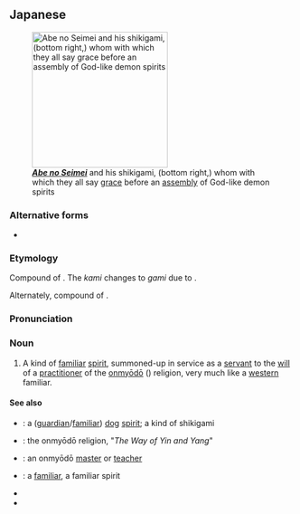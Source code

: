 ==Japanese==
{{rfc|needs the familiar cleanup}}
{{ja-kanjitab|しき|yomi=o|じん}}
{{ja-kanjitab|しき|かみ|k2=がみ|yomi=j|r=y}}
[[Image:Fudo-Rieki-Engi 01.jpg|right|thumb|240px|'''''[[w:Abe no Seimei|Abe no Seimei]]''''' and his shikigami, (bottom right,) whom with which they all say [[grace]] before an [[assembly]] of God-like demon spirits]]

===Alternative forms===
* {{ja-l|識神}}

===Etymology===
Compound of {{compound|lang=ja|sort=しきがみ|式|tr1=shiki|t1=ceremony|神|tr2=kami|t2=god, spirit}}. The ''kami'' changes to ''gami'' due to {{rendaku|しきがみ}}.

Alternately, compound of {{compound|lang=ja|sort=しきじん|式|tr1=shiki|t1=ceremony|神|tr2=jin|t2=god, spirit}}.

===Pronunciation===
{{ja-pron|しきがみ|acc=h|acc2=2|y=j}}
{{ja-pron|しきじん|acc=h|acc2=2|y=go}}

===Noun===
{{ja-noun|しきがみ|しきじん}}

# A kind of [[familiar]] [[spirit]], summoned-up in service as a [[servant]] to the [[will]] of a [[practitioner]] of the [[onmyōdō]] ({{l|ja|陰陽道}}) religion, very much like a [[western]] familiar.

====See also====
* {{ja-r|犬神|いぬがみ}}: a ([[guardian]]/[[familiar]]) [[dog]] [[spirit]]; a kind of shikigami
* {{ja-r|陰陽道|おんみょうどう}}: the onmyōdō religion, "''The Way of Yin and Yang''"
* {{ja-r|陰陽師|おんみょうじ}}: an onmyōdō [[master]] or [[teacher]]
* {{ja-r|使い魔|つかいま}}: a [[familiar]], a familiar spirit
* {{pedialite|Shikigami}}
* {{pedialite|lang=ja}}

{{topics|ja|Mythological creatures|Personifications|Japanese mythology}}